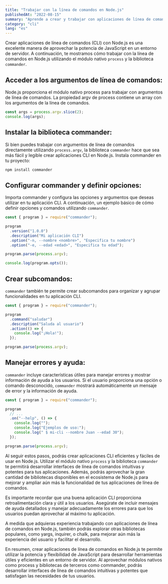 ```yaml
---
title: "Trabajar con la línea de comandos en Node.js"
publishedAt: "2022-08-15"
summary: "Aprende a crear y trabajar con aplicaciones de línea de comandos en Node.js utilizando el módulo nativo process y la biblioteca commander para crear interfaces de línea de comandos intuitivas y potentes."
category: "cli"
lang: "es"
---
```


Crear aplicaciones de línea de comandos (CLI) con Node.js es una excelente manera de aprovechar la potencia de JavaScript en un entorno de servidor. A continuación, te mostramos cómo trabajar con la línea de comandos en Node.js utilizando el módulo nativo `process` y la biblioteca `commander`.

## Acceder a los argumentos de línea de comandos:

Node.js proporciona el módulo nativo process para trabajar con argumentos de línea de comandos. La propiedad argv de process contiene un array con los argumentos de la línea de comandos.

```javascript
const args = process.argv.slice(2);
console.log(args);
```

## Instalar la biblioteca commander:

Si bien puedes trabajar con argumentos de línea de comandos directamente utilizando `process.argv`, la biblioteca `commander` hace que sea más fácil y legible crear aplicaciones CLI en Node.js. Instala commander en tu proyecto:

```bash
npm install commander
```

## Configurar commander y definir opciones:

Importa commander y configura las opciones y argumentos que deseas utilizar en tu aplicación CLI. A continuación, un ejemplo básico de cómo definir opciones y comandos utilizando `commander`.

```javascript
const { program } = require("commander");

program
  .version("1.0.0")
  .description("Mi aplicación CLI")
  .option("-n, --nombre <nombre>", "Especifica tu nombre")
  .option("-e, --edad <edad>", "Especifica tu edad");

program.parse(process.argv);

console.log(program.opts());
```

## Crear subcomandos:

`commander` también te permite crear subcomandos para organizar y agrupar funcionalidades en tu aplicación CLI.

```javascript
const { program } = require("commander");

program
  .command("saludar")
  .description("Saluda al usuario")
  .action(() => {
    console.log("¡Hola!");
  });

program.parse(process.argv);
```

## Manejar errores y ayuda:

`commander` incluye características útiles para manejar errores y mostrar información de ayuda a los usuarios. Si el usuario proporciona una opción o comando desconocido, `commander` mostrará automáticamente un mensaje de error y la información de ayuda.

```javascript
const { program } = require("commander");

program
  // ...
  .on("--help", () => {
    console.log("");
    console.log("Ejemplos de uso:");
    console.log(" $ mi-cli --nombre Juan --edad 30");
  });

program.parse(process.argv);
```

Al seguir estos pasos, podrás crear aplicaciones CLI eficientes y fáciles de usar en Node.js. Utilizar el módulo nativo `process` y la biblioteca `commander` te permitirá desarrollar interfaces de línea de comandos intuitivas y potentes para tus aplicaciones. Además, podrás aprovechar la gran cantidad de bibliotecas disponibles en el ecosistema de Node.js para mejorar y ampliar aún más la funcionalidad de tus aplicaciones de línea de comandos.

Es importante recordar que una buena aplicación CLI proporciona retroalimentación clara y útil a los usuarios. Asegúrate de incluir mensajes de ayuda detallados y manejar adecuadamente los errores para que los usuarios puedan aprovechar al máximo tu aplicación.

A medida que adquieras experiencia trabajando con aplicaciones de línea de comandos en Node.js, también podrás explorar otras bibliotecas populares, como yargs, inquirer, o chalk, para mejorar aún más la experiencia del usuario y facilitar el desarrollo.

En resumen, crear aplicaciones de línea de comandos en Node.js te permite utilizar la potencia y flexibilidad de JavaScript para desarrollar herramientas útiles y eficientes en un entorno de servidor. Al aprovechar módulos nativos como process y bibliotecas de terceros como commander, podrás desarrollar interfaces de línea de comandos intuitivas y potentes que satisfagan las necesidades de tus usuarios.
